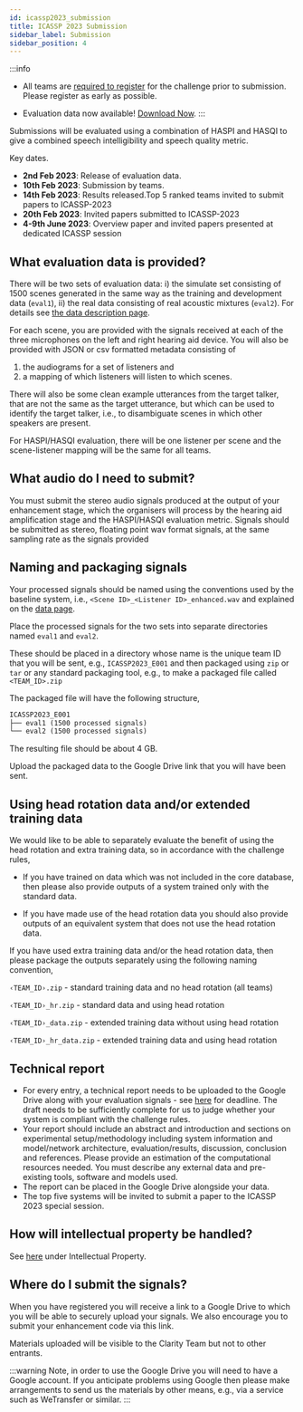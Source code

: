 ```yaml
---
id: icassp2023_submission
title: ICASSP 2023 Submission
sidebar_label: Submission
sidebar_position: 4
---
```


:::info

- All teams are [required to register](./icassp2023_registration) for the challenge prior to submission. Please register as early as possible.

- Evaluation data now available! [Download Now](https://www.myairbridge.com/en/#!/folder/EkthOZZeBW33aaDBWSDadTgpOkbgaFxO).
:::

Submissions will be evaluated using a combination of HASPI and HASQI to give a combined speech intelligibility and speech quality metric.

Key dates.

- **2nd Feb 2023**: Release of evaluation data.
- **10th Feb 2023**: Submission by teams.
- **14th Feb 2023**: Results released.Top 5 ranked teams invited to submit papers to ICASSP-2023
- **20th Feb 2023**: Invited papers submitted to ICASSP-2023
- **4-9th June 2023**: Overview paper and invited papers presented at dedicated ICASSP session

## What evaluation data is provided?

There will be two sets of evaluation data: i) the simulate set consisting of 1500 scenes generated in the same way as the training and development data (`eval1`), ii) the real data consisting of real acoustic mixtures (`eval2`). For details see [the data description page](../data/icassp2023_data.mdx).

For each scene, you are provided with the signals received at each of the three microphones on the left and right hearing aid device. You will also be provided with JSON or csv formatted metadata consisting of

  1. the audiograms for a set of listeners and
  2. a mapping of which listeners will listen to which scenes.

There will also be some clean example utterances from the target talker, that are not the same as the target utterance, but which can be used to identify the target talker, i.e., to disambiguate scenes in which other speakers are present.

For HASPI/HASQI evaluation, there will be one listener per scene and the scene-listener mapping will be the same for all teams.

## What audio do I need to submit?

You must submit the stereo audio signals produced at the output of your enhancement stage, which the organisers will process by the hearing aid amplification stage and the HASPI/HASQI evaluation metric. Signals should be submitted as stereo, floating point wav format signals, at the same sampling rate as the signals provided

## Naming and packaging signals

Your processed signals should be named using the conventions used by the baseline system, i.e., `<Scene ID>_<Listener ID>_enhanced.wav` and explained on the [data page](../data/icassp2023_data#d6-enhanced-signals).

Place the processed signals for the two sets into separate directories named `eval1` and `eval2`.

These should be placed in a directory whose name is the unique team ID that you will be sent, e.g., `ICASSP2023_E001` and  then packaged using `zip` or `tar` or any standard packaging tool, e.g., to make a packaged file called `<TEAM_ID>.zip`

The packaged file will have the following structure,

```txt
ICASSP2023_E001
├── eval1 (1500 processed signals)
└── eval2 (1500 processed signals)
```

The resulting file should be about 4 GB.

Upload the packaged data to the Google Drive link that you will have been sent.

## Using head rotation data and/or extended training data

We would like to be able to separately evaluate the benefit of using the head rotation and extra training data, so in accordance with the challenge rules,

- If you have trained on data which was not included in the core database, then please also provide outputs of a system trained only with the standard data.

- If you have made use of the head rotation data you should also provide outputs of an equivalent system that does not use the head rotation data.

If you have used extra training data and/or the head rotation data, then please package the outputs separately using the following naming convention,

`‹TEAM_ID›.zip` - standard training data and no head rotation (all teams)

`‹TEAM_ID›_hr.zip` - standard data and using head rotation

`‹TEAM_ID›_data.zip` - extended training data without using head rotation

`‹TEAM_ID›_hr_data.zip` - extended training data and using head rotation

## Technical report

- For every entry, a technical report needs to be uploaded to the Google Drive along with your evaluation signals - see [here](../icassp2023_dates.md) for deadline. The draft needs to be sufficiently complete for us to judge whether your system is compliant with the challenge rules.
- Your report should include an abstract and introduction and sections on experimental setup/methodology including system information and model/network architecture, evaluation/results, discussion, conclusion and references. Please provide an estimation of the computational resources needed. You must describe any external data and pre-existing tools, software and models used.
- The report can be placed in the Google Drive alongside your data.
- The top five systems will be invited to submit a paper to the ICASSP 2023 special session.

## How will intellectual property be handled?

See [here](./icassp2023_rules#intellectual-property) under Intellectual Property.

## Where do I submit the signals?

When you have registered you will receive a link to a Google Drive to which you will be able to securely upload your signals.  We also encourage you to submit your enhancement code via this link.

Materials uploaded will be visible to the Clarity Team but not to other entrants.

:::warning
Note, in order to use the Google Drive you will need to have a Google account. If you anticipate problems using Google then please make arrangements to send us the materials by other means, e.g., via a service such as WeTransfer or similar.
:::
